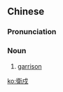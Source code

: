 ==Chinese==
{{zh-forms|s=卫戍}}

===Pronunciation===
{{zh-pron
|m=wèishù
|c=wai6 syu3
|mn=qz,xm,zz:ōe-sù/qz:ōe-sut
|cat=n
}}

===Noun===
{{zh-noun}}

# [[garrison]]

[[ko:衛戍]]